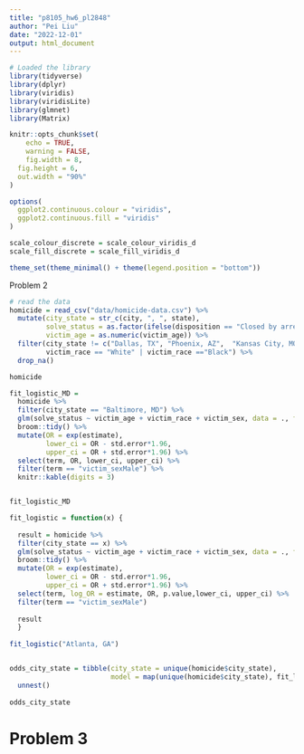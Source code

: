 ```yaml
---
title: "p8105_hw6_pl2848"
author: "Pei Liu"
date: "2022-12-01"
output: html_document
---
```


```r
# Loaded the library
library(tidyverse)
library(dplyr)
library(viridis)
library(viridisLite)
library(glmnet)
library(Matrix)

knitr::opts_chunk$set(
	echo = TRUE,
	warning = FALSE,
	fig.width = 8, 
  fig.height = 6,
  out.width = "90%"
)

options(
  ggplot2.continuous.colour = "viridis",
  ggplot2.continuous.fill = "viridis"
)

scale_colour_discrete = scale_colour_viridis_d
scale_fill_discrete = scale_fill_viridis_d

theme_set(theme_minimal() + theme(legend.position = "bottom"))
```




Problem 2
```r
# read the data
homicide = read_csv("data/homicide-data.csv") %>% 
  mutate(city_state = str_c(city, ", ", state),
         solve_status = as.factor(ifelse(disposition == "Closed by arrest", 1, 0)),
         victim_age = as.numeric(victim_age)) %>% 
  filter(city_state != c("Dallas, TX", "Phoenix, AZ",  "Kansas City, MO", "Tulsa, AL") &
         victim_race == "White" | victim_race =="Black") %>% 
  drop_na()

homicide
```


```r
fit_logistic_MD = 
  homicide %>% 
  filter(city_state == "Baltimore, MD") %>% 
  glm(solve_status ~ victim_age + victim_race + victim_sex, data = ., family = binomial()) %>% 
  broom::tidy() %>% 
  mutate(OR = exp(estimate),
         lower_ci = OR - std.error*1.96,
         upper_ci = OR + std.error*1.96) %>%
  select(term, OR, lower_ci, upper_ci) %>% 
  filter(term == "victim_sexMale") %>% 
  knitr::kable(digits = 3) 


fit_logistic_MD
```

```r
fit_logistic = function(x) {
  
  result = homicide %>% 
  filter(city_state == x) %>% 
  glm(solve_status ~ victim_age + victim_race + victim_sex, data = ., family = binomial()) %>% 
  broom::tidy() %>% 
  mutate(OR = exp(estimate),
         lower_ci = OR - std.error*1.96,
         upper_ci = OR + std.error*1.96) %>%
  select(term, log_OR = estimate, OR, p.value,lower_ci, upper_ci) %>% 
  filter(term == "victim_sexMale") 
  
  result
  }
  
fit_logistic("Atlanta, GA")


odds_city_state = tibble(city_state = unique(homicide$city_state),
                         model = map(unique(homicide$city_state), fit_logistic)) %>% 
  unnest()
  
odds_city_state
```


# Problem 3
```r

```

